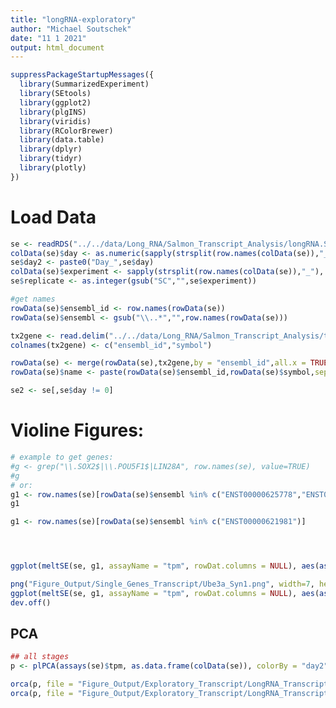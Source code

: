 ```yaml
---
title: "longRNA-exploratory"
author: "Michael Soutschek"
date: "11 1 2021"
output: html_document
---
```


```r
suppressPackageStartupMessages({
  library(SummarizedExperiment)
  library(SEtools)
  library(ggplot2)
  library(plgINS)
  library(viridis)
  library(RColorBrewer)
  library(data.table)
  library(dplyr)
  library(tidyr)
  library(plotly)
})
```


# Load Data
```r
se <- readRDS("../../data/Long_RNA/Salmon_Transcript_Analysis/longRNA.Salmon.TX.SE.rds")
colData(se)$day <- as.numeric(sapply(strsplit(row.names(colData(se)),"_"), getElement, 2))
se$day2 <- paste0("Day_",se$day)
colData(se)$experiment <- sapply(strsplit(row.names(colData(se)),"_"), getElement,1)
se$replicate <- as.integer(gsub("SC","",se$experiment))
```


```r
#get names
rowData(se)$ensembl_id <- row.names(rowData(se))
rowData(se)$ensembl <- gsub("\\..*","",row.names(rowData(se)))

tx2gene <- read.delim("../../data/Long_RNA/Salmon_Transcript_Analysis/tx2symbol_info.txt",header = FALSE)
colnames(tx2gene) <- c("ensembl_id","symbol")

rowData(se) <- merge(rowData(se),tx2gene,by = "ensembl_id",all.x = TRUE, sort = FALSE)
rowData(se)$name <- paste(rowData(se)$ensembl_id,rowData(se)$symbol,sep = " - ")
```

```r
se2 <- se[,se$day != 0]
```




# Violine Figures:
```r
# example to get genes:
#g <- grep("\\.SOX2$|\\.POU5F1$|LIN28A", row.names(se), value=TRUE)
#g
# or:
g1 <- row.names(se)[rowData(se)$ensembl %in% c("ENST00000625778","ENST00000650110","ENST00000295987")]
g1

g1 <- row.names(se)[rowData(se)$ensembl %in% c("ENST00000621981")]




ggplot(meltSE(se, g1, assayName = "tpm", rowDat.columns = NULL), aes(as.factor(day), tpm)) + geom_violin() + facet_wrap(~name, scale="free")

png("Figure_Output/Single_Genes_Transcript/Ube3a_Syn1.png", width=7, height=2, units="in", res=300)
ggplot(meltSE(se, g1, assayName = "tpm", rowDat.columns = NULL), aes(as.factor(day), tpm)) + geom_violin() + facet_wrap(~name, scale="free")
dev.off()

```



## PCA

```r

## all stages
p <- plPCA(assays(se)$tpm, as.data.frame(colData(se)), colorBy = "day2", shapeBy = "replicate",add.labels = FALSE)

orca(p, file = "Figure_Output/Exploratory_Transcript/LongRNA_Transcript_PCA.png")
orca(p, file = "Figure_Output/Exploratory_Transcript/LongRNA_Transcript_PCA.pdf")
```



